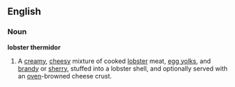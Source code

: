 ==English==
===Noun===
'''lobster thermidor'''
# A [[cream]]y, [[cheese|cheesy]] mixture of cooked [[lobster]] meat, [[egg yolk]]s, and [[brandy]] or [[sherry]], stuffed into a lobster shell, and optionally served with an [[oven]]-browned cheese crust.